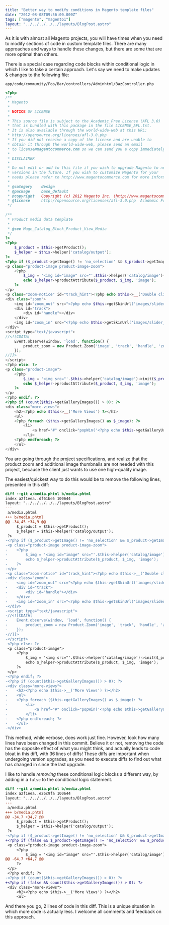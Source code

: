 ```yaml
---
title: "Better way to modify conditions in Magento template files"
date: "2012-08-08T09:56:00.000Z"
tags: ["magento", "magento1"]
layout: "../../../../../layouts/BlogPost.astro"
---
```



As it is with almost all Magento projects, you will have times when you need to modify sections of code in custom template files. There are many approaches and ways to handle these changes, but there are some that are more optimal than others.

There is a special case regarding code blocks within conditional logic in which I like to take a certain approach. Let's say we need to make updates & changes to the following file:

<code class="title">app/code/community/Foo/Bar/controllers/Adminhtml/BazController.php</code>

```php
<?php
/**
 * Magento
 *
 * NOTICE OF LICENSE
 *
 * This source file is subject to the Academic Free License (AFL 3.0)
 * that is bundled with this package in the file LICENSE_AFL.txt.
 * It is also available through the world-wide-web at this URL:
 * http://opensource.org/licenses/afl-3.0.php
 * If you did not receive a copy of the license and are unable to
 * obtain it through the world-wide-web, please send an email
 * to license@magentocommerce.com so we can send you a copy immediately.
 *
 * DISCLAIMER
 *
 * Do not edit or add to this file if you wish to upgrade Magento to newer
 * versions in the future. If you wish to customize Magento for your
 * needs please refer to http://www.magentocommerce.com for more information.
 *
 * @category    design
 * @package     base_default
 * @copyright   Copyright (c) 2012 Magento Inc. (http://www.magentocommerce.com)
 * @license     http://opensource.org/licenses/afl-3.0.php  Academic Free License (AFL 3.0)
 */
 
/**
 * Product media data template
 *
 * @see Mage_Catalog_Block_Product_View_Media
 */
?>
<?php
    $_product = $this->getProduct();
    $_helper = $this->helper('catalog/output');
?>
<?php if ($_product->getImage() != 'no_selection' && $_product->getImage()): ?>
<p class="product-image product-image-zoom">
    <?php
        $_img = '<img id="image" src="'.$this->helper('catalog/image')->init($_product, 'image').'" alt="'.$this->htmlEscape($this->getImageLabel()).'" title="'.$this->htmlEscape($this->getImageLabel()).'" />';
        echo $_helper->productAttribute($_product, $_img, 'image');
    ?>
</p>
<p class="zoom-notice" id="track_hint"><?php echo $this->__('Double click on above image to view full picture') ?></p>
<div class="zoom">
    <img id="zoom_out" src="<?php echo $this->getSkinUrl('images/slider_btn_zoom_out.gif') ?>" alt="<?php echo $this->__('Zoom Out') ?>" title="<?php echo $this->__('Zoom Out') ?>" class="btn-zoom-out" />
    <div id="track">
        <div id="handle"></div>
    </div>
    <img id="zoom_in" src="<?php echo $this->getSkinUrl('images/slider_btn_zoom_in.gif') ?>" alt="<?php echo $this->__('Zoom In') ?>" title="<?php echo $this->__('Zoom In') ?>" class="btn-zoom-in" />
</div>
<script type="text/javascript">
//<![CDATA[
    Event.observe(window, 'load', function() {
        product_zoom = new Product.Zoom('image', 'track', 'handle', 'zoom_in', 'zoom_out', 'track_hint');
    });
//]]>
</script>
<?php else: ?>
<p class="product-image">
    <?php
        $_img = '<img src="'.$this->helper('catalog/image')->init($_product, 'image')->resize(265).'" alt="'.$this->htmlEscape($this->getImageLabel()).'" title="'.$this->htmlEscape($this->getImageLabel()).'" />';
        echo $_helper->productAttribute($_product, $_img, 'image');
    ?>
</p>
<?php endif; ?>
<?php if (count($this->getGalleryImages()) > 0): ?>
<div class="more-views">
    <h2><?php echo $this->__('More Views') ?></h2>
    <ul>
    <?php foreach ($this->getGalleryImages() as $_image): ?>
        <li>
            <a href="#" onclick="popWin('<?php echo $this->getGalleryUrl($_image) ?>', 'gallery', 'width=300,height=300,left=0,top=0,location=no,status=yes,scrollbars=yes,resizable=yes'); return false;" title="<?php echo $this->htmlEscape($_image->getLabel()) ?>"><img src="<?php echo $this->helper('catalog/image')->init($this->getProduct(), 'thumbnail', $_image->getFile())->resize(56); ?>" width="56" height="56" alt="<?php echo $this->htmlEscape($_image->getLabel()) ?>" /></a>
        </li>
    <?php endforeach; ?>
    </ul>
</div>
```

You are going through the project specifications, and realize that the product zoom and additional image thumbnails are not needed with this project, because the client just wants to use one high-quality image.

The easiest/quickest way to do this would be to remove the following lines, presented in this diff:

```diff
diff --git a/media.phtml b/media.phtml
index a2f1eea..df61be5 100644
layout: "../../../../../layouts/BlogPost.astro"
---
 a/media.phtml
+++ b/media.phtml
@@ -34,45 +34,9 @@
     $_product = $this->getProduct();
     $_helper = $this->helper('catalog/output');
 ?>
-<?php if ($_product->getImage() != 'no_selection' && $_product->getImage()): ?>
-<p class="product-image product-image-zoom">
-    <?php
-        $_img = '<img id="image" src="'.$this->helper('catalog/image')->init($_product, 'image').'" alt="'.$this->htmlEscape($this->getImageLabel()).'" title="'.$this->htmlEscape($this->getImageLabel()).'" />';
-        echo $_helper->productAttribute($_product, $_img, 'image');
-    ?>
-</p>
-<p class="zoom-notice" id="track_hint"><?php echo $this->__('Double click on above image to view full picture') ?></p>
-<div class="zoom">
-    <img id="zoom_out" src="<?php echo $this->getSkinUrl('images/slider_btn_zoom_out.gif') ?>" alt="<?php echo $this->__('Zoom Out') ?>" title="<?php echo $this->__('Zoom Out') ?>" class="btn-zoom-out" />
-    <div id="track">
-        <div id="handle"></div>
-    </div>
-    <img id="zoom_in" src="<?php echo $this->getSkinUrl('images/slider_btn_zoom_in.gif') ?>" alt="<?php echo $this->__('Zoom In') ?>" title="<?php echo $this->__('Zoom In') ?>" class="btn-zoom-in" />
-</div>
-<script type="text/javascript">
-//<![CDATA[
-    Event.observe(window, 'load', function() {
-        product_zoom = new Product.Zoom('image', 'track', 'handle', 'zoom_in', 'zoom_out', 'track_hint');
-    });
-//]]>
-</script>
-<?php else: ?>
 <p class="product-image">
     <?php
         $_img = '<img src="'.$this->helper('catalog/image')->init($_product, 'image')->resize(265).'" alt="'.$this->htmlEscape($this->getImageLabel()).'" title="'.$this->htmlEscape($this->getImageLabel()).'" />';
         echo $_helper->productAttribute($_product, $_img, 'image');
     ?>
 </p>
-<?php endif; ?>
-<?php if (count($this->getGalleryImages()) > 0): ?>
-<div class="more-views">
-    <h2><?php echo $this->__('More Views') ?></h2>
-    <ul>
-    <?php foreach ($this->getGalleryImages() as $_image): ?>
-        <li>
-            <a href="#" onclick="popWin('<?php echo $this->getGalleryUrl($_image) ?>', 'gallery', 'width=300,height=300,left=0,top=0,location=no,status=yes,scrollbars=yes,resizable=yes'); return false;" title="<?php echo $this->htmlEscape($_image->getLabel()) ?>"><img src="<?php echo $this->helper('catalog/image')->init($this->getProduct(), 'thumbnail', $_image->getFile())->resize(56); ?>" width="56" height="56" alt="<?php echo $this->htmlEscape($_image->getLabel()) ?>" /></a>
-        </li>
-    <?php endforeach; ?>
-    </ul>
-</div>
```

This method, while verbose, does work just fine. However, look how many lines have been changed in this commit. Believe it or not, removing the code has the opposite effect of what you might think, and actually leads to code bloat in this diff, with 36 lines of diffs! These diffs are important when undergoing version upgrades, as you need to execute diffs to find out what has changed in since the last upgrade.

I like to handle *removing* these conditional logic blocks a different way, by adding in a `false` to the conditional logic statement.

```diff
diff --git a/media.phtml b/media.phtml
index a2f1eea..e26c9fa 100644
layout: "../../../../../layouts/BlogPost.astro"
---
 a/media.phtml
+++ b/media.phtml
@@ -34,7 +34,7 @@
     $_product = $this->getProduct();
     $_helper = $this->helper('catalog/output');
 ?>
-<?php if ($_product->getImage() != 'no_selection' && $_product->getImage()): ?>
+<?php if (false && $_product->getImage() != 'no_selection' && $_product->getImage()): ?>
 <p class="product-image product-image-zoom">
     <?php
         $_img = '<img id="image" src="'.$this->helper('catalog/image')->init($_product, 'image').'" alt="'.$this->htmlEscape($this->getImageLabel()).'" title="'.$this->htmlEscape($this->getImageLabel()).'" />';
@@ -64,7 +64,7 @@
     ?>
 </p>
 <?php endif; ?>
-<?php if (count($this->getGalleryImages()) > 0): ?>
+<?php if (false && count($this->getGalleryImages()) > 0): ?>
 <div class="more-views">
     <h2><?php echo $this->__('More Views') ?></h2>
     <ul>
```

And there you go, 2 lines of code in this diff. This is a unique situation in which more code is actually less. I welcome all comments and feedback on this approach.
